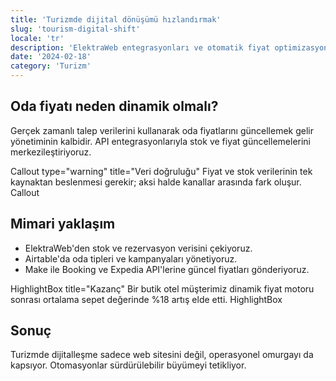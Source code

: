 ```yaml
---
title: 'Turizmde dijital dönüşümü hızlandırmak'
slug: 'tourism-digital-shift'
locale: 'tr'
description: 'ElektraWeb entegrasyonları ve otomatik fiyat optimizasyonu ile otel gelirini artırma yolları.'
date: '2024-02-18'
category: 'Turizm'
---
```


## Oda fiyatı neden dinamik olmalı?

Gerçek zamanlı talep verilerini kullanarak oda fiyatlarını güncellemek gelir yönetiminin kalbidir. API entegrasyonlarıyla stok ve fiyat güncellemelerini merkezileştiriyoruz.

Callout type="warning" title="Veri doğruluğu"
Fiyat ve stok verilerinin tek kaynaktan beslenmesi gerekir; aksi halde kanallar arasında fark oluşur.
Callout

## Mimari yaklaşım

- ElektraWeb'den stok ve rezervasyon verisini çekiyoruz.
- Airtable'da oda tipleri ve kampanyaları yönetiyoruz.
- Make ile Booking ve Expedia API'lerine güncel fiyatları gönderiyoruz.

HighlightBox title="Kazanç"
Bir butik otel müşterimiz dinamik fiyat motoru sonrası ortalama sepet değerinde %18 artış elde etti.
HighlightBox

## Sonuç

Turizmde dijitalleşme sadece web sitesini değil, operasyonel omurgayı da kapsıyor. Otomasyonlar sürdürülebilir büyümeyi tetikliyor.
